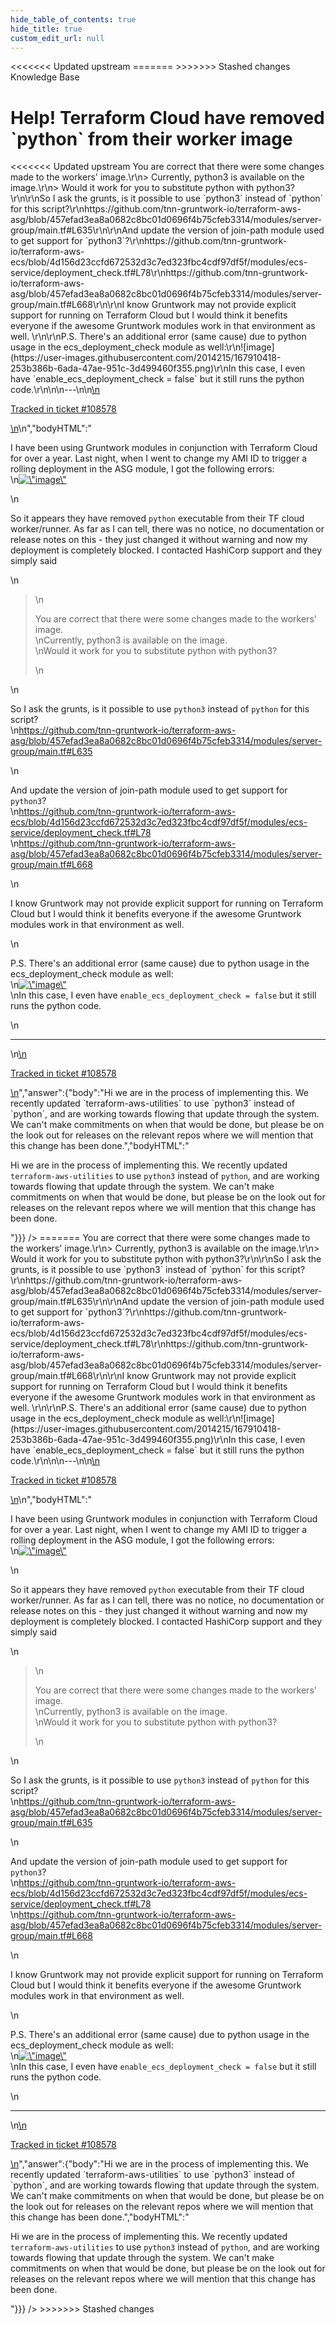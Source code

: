 ```yaml
---
hide_table_of_contents: true
hide_title: true
custom_edit_url: null
---
```



<head>
<<<<<<< Updated upstream
  <link rel="canonical" href="https://github.com/tnn-gruntwork-io/knowledge-base/discussions/412" />
=======
  <link rel="canonical" href="https://github.com/tnn-gruntwork-io/knowledge-base/discussions/412" />
>>>>>>> Stashed changes
</head>

<CenterLayout>
<span className="searchCategory">Knowledge Base</span>
<h1>Help! Terraform Cloud have removed `python` from their worker image</h1>
<<<<<<< Updated upstream
<GitHub discussion={{"id":"D_kwDOF8slf84APhB-","number":412,"author":{"login":"KOConchobhair"},"title":"Help! Terraform Cloud have removed `python` from their worker image","body":"\nI have been using Gruntwork modules in conjunction with Terraform Cloud for over a year. Last night, when I went to change my AMI ID to trigger a rolling deployment in the ASG module, I got the following errors:\r\n![image](https://user-images.githubusercontent.com/2014215/167910290-8bcb3c10-53ad-4c14-a062-aa6ca6ae410b.png)\r\n\r\nSo it appears they have removed `python` executable from their TF cloud worker/runner. As far as I can tell, there was no notice, no documentation or release notes on this - they just changed it without warning and now my deployment is completely blocked. I contacted HashiCorp support and they simply said\r\n> You are correct that there were some changes made to the workers' image.\r\n> Currently, python3 is available on the image.\r\n> Would it work for you to substitute python with python3?\r\n\r\nSo I ask the grunts, is it possible to use `python3` instead of `python` for this script?\r\nhttps://github.com/tnn-gruntwork-io/terraform-aws-asg/blob/457efad3ea8a0682c8bc01d0696f4b75cfeb3314/modules/server-group/main.tf#L635\r\n\r\nAnd update the version of join-path module used to get support for `python3`?\r\nhttps://github.com/tnn-gruntwork-io/terraform-aws-ecs/blob/4d156d23ccfd672532d3c7ed323fbc4cdf97df5f/modules/ecs-service/deployment_check.tf#L78\r\nhttps://github.com/tnn-gruntwork-io/terraform-aws-asg/blob/457efad3ea8a0682c8bc01d0696f4b75cfeb3314/modules/server-group/main.tf#L668\r\n\r\nI know Gruntwork may not provide explicit support for running on Terraform Cloud but I would think it benefits everyone if the awesome Gruntwork modules work in that environment as well. \r\n\r\nP.S. There's an additional error (same cause) due to python usage in the ecs_deployment_check module as well:\r\n![image](https://user-images.githubusercontent.com/2014215/167910418-253b386b-6ada-47ae-951c-3d499460f355.png)\r\nIn this case, I even have `enable_ecs_deployment_check = false` but it still runs the python code.\r\n\n\n---\n\n<ins datetime=\"2022-05-11T17:49:20Z\">\n  <p><a href=\"https://support.gruntwork.io/hc/requests/108578\">Tracked in ticket #108578</a></p>\n</ins>\n","bodyHTML":"<p dir=\"auto\">I have been using Gruntwork modules in conjunction with Terraform Cloud for over a year. Last night, when I went to change my AMI ID to trigger a rolling deployment in the ASG module, I got the following errors:<br>\n<a target=\"_blank\" rel=\"noopener noreferrer nofollow\" href=\"https://user-images.githubusercontent.com/2014215/167910290-8bcb3c10-53ad-4c14-a062-aa6ca6ae410b.png\"><img src=\"https://user-images.githubusercontent.com/2014215/167910290-8bcb3c10-53ad-4c14-a062-aa6ca6ae410b.png\" alt=\"image\" style=\"max-width: 100%;\"></a></p>\n<p dir=\"auto\">So it appears they have removed <code class=\"notranslate\">python</code> executable from their TF cloud worker/runner. As far as I can tell, there was no notice, no documentation or release notes on this - they just changed it without warning and now my deployment is completely blocked. I contacted HashiCorp support and they simply said</p>\n<blockquote>\n<p dir=\"auto\">You are correct that there were some changes made to the workers' image.<br>\nCurrently, python3 is available on the image.<br>\nWould it work for you to substitute python with python3?</p>\n</blockquote>\n<p dir=\"auto\">So I ask the grunts, is it possible to use <code class=\"notranslate\">python3</code> instead of <code class=\"notranslate\">python</code> for this script?<br>\n<a href=\"https://github.com/tnn-gruntwork-io/terraform-aws-asg/blob/457efad3ea8a0682c8bc01d0696f4b75cfeb3314/modules/server-group/main.tf#L635\">https://github.com/tnn-gruntwork-io/terraform-aws-asg/blob/457efad3ea8a0682c8bc01d0696f4b75cfeb3314/modules/server-group/main.tf#L635</a></p>\n<p dir=\"auto\">And update the version of join-path module used to get support for <code class=\"notranslate\">python3</code>?<br>\n<a href=\"https://github.com/tnn-gruntwork-io/terraform-aws-ecs/blob/4d156d23ccfd672532d3c7ed323fbc4cdf97df5f/modules/ecs-service/deployment_check.tf#L78\">https://github.com/tnn-gruntwork-io/terraform-aws-ecs/blob/4d156d23ccfd672532d3c7ed323fbc4cdf97df5f/modules/ecs-service/deployment_check.tf#L78</a><br>\n<a href=\"https://github.com/tnn-gruntwork-io/terraform-aws-asg/blob/457efad3ea8a0682c8bc01d0696f4b75cfeb3314/modules/server-group/main.tf#L668\">https://github.com/tnn-gruntwork-io/terraform-aws-asg/blob/457efad3ea8a0682c8bc01d0696f4b75cfeb3314/modules/server-group/main.tf#L668</a></p>\n<p dir=\"auto\">I know Gruntwork may not provide explicit support for running on Terraform Cloud but I would think it benefits everyone if the awesome Gruntwork modules work in that environment as well.</p>\n<p dir=\"auto\">P.S. There's an additional error (same cause) due to python usage in the ecs_deployment_check module as well:<br>\n<a target=\"_blank\" rel=\"noopener noreferrer nofollow\" href=\"https://user-images.githubusercontent.com/2014215/167910418-253b386b-6ada-47ae-951c-3d499460f355.png\"><img src=\"https://user-images.githubusercontent.com/2014215/167910418-253b386b-6ada-47ae-951c-3d499460f355.png\" alt=\"image\" style=\"max-width: 100%;\"></a><br>\nIn this case, I even have <code class=\"notranslate\">enable_ecs_deployment_check = false</code> but it still runs the python code.</p>\n<hr>\n<ins datetime=\"2022-05-11T17:49:20Z\">\n  <p dir=\"auto\"><a href=\"https://support.gruntwork.io/hc/requests/108578\" rel=\"nofollow\">Tracked in ticket #108578</a></p>\n</ins>","answer":{"body":"Hi we are in the process of implementing this. We recently updated `terraform-aws-utilities` to use `python3` instead of `python`, and are working towards flowing that update through the system. We can't make commitments on when that would be done, but please be on the look out for releases on the relevant repos where we will mention that this change has been done.","bodyHTML":"<p dir=\"auto\">Hi we are in the process of implementing this. We recently updated <code class=\"notranslate\">terraform-aws-utilities</code> to use <code class=\"notranslate\">python3</code> instead of <code class=\"notranslate\">python</code>, and are working towards flowing that update through the system. We can't make commitments on when that would be done, but please be on the look out for releases on the relevant repos where we will mention that this change has been done.</p>"}}} />
=======
<GitHub discussion={{"id":"D_kwDOF8slf84APhB-","number":412,"author":{"login":"KOConchobhair"},"title":"Help! Terraform Cloud have removed `python` from their worker image","body":"\nI have been using Gruntwork modules in conjunction with Terraform Cloud for over a year. Last night, when I went to change my AMI ID to trigger a rolling deployment in the ASG module, I got the following errors:\r\n![image](https://user-images.githubusercontent.com/2014215/167910290-8bcb3c10-53ad-4c14-a062-aa6ca6ae410b.png)\r\n\r\nSo it appears they have removed `python` executable from their TF cloud worker/runner. As far as I can tell, there was no notice, no documentation or release notes on this - they just changed it without warning and now my deployment is completely blocked. I contacted HashiCorp support and they simply said\r\n> You are correct that there were some changes made to the workers' image.\r\n> Currently, python3 is available on the image.\r\n> Would it work for you to substitute python with python3?\r\n\r\nSo I ask the grunts, is it possible to use `python3` instead of `python` for this script?\r\nhttps://github.com/tnn-gruntwork-io/terraform-aws-asg/blob/457efad3ea8a0682c8bc01d0696f4b75cfeb3314/modules/server-group/main.tf#L635\r\n\r\nAnd update the version of join-path module used to get support for `python3`?\r\nhttps://github.com/tnn-gruntwork-io/terraform-aws-ecs/blob/4d156d23ccfd672532d3c7ed323fbc4cdf97df5f/modules/ecs-service/deployment_check.tf#L78\r\nhttps://github.com/tnn-gruntwork-io/terraform-aws-asg/blob/457efad3ea8a0682c8bc01d0696f4b75cfeb3314/modules/server-group/main.tf#L668\r\n\r\nI know Gruntwork may not provide explicit support for running on Terraform Cloud but I would think it benefits everyone if the awesome Gruntwork modules work in that environment as well. \r\n\r\nP.S. There's an additional error (same cause) due to python usage in the ecs_deployment_check module as well:\r\n![image](https://user-images.githubusercontent.com/2014215/167910418-253b386b-6ada-47ae-951c-3d499460f355.png)\r\nIn this case, I even have `enable_ecs_deployment_check = false` but it still runs the python code.\r\n\n\n---\n\n<ins datetime=\"2022-05-11T17:49:20Z\">\n  <p><a href=\"https://support.gruntwork.io/hc/requests/108578\">Tracked in ticket #108578</a></p>\n</ins>\n","bodyHTML":"<p dir=\"auto\">I have been using Gruntwork modules in conjunction with Terraform Cloud for over a year. Last night, when I went to change my AMI ID to trigger a rolling deployment in the ASG module, I got the following errors:<br>\n<a target=\"_blank\" rel=\"noopener noreferrer nofollow\" href=\"https://user-images.githubusercontent.com/2014215/167910290-8bcb3c10-53ad-4c14-a062-aa6ca6ae410b.png\"><img src=\"https://user-images.githubusercontent.com/2014215/167910290-8bcb3c10-53ad-4c14-a062-aa6ca6ae410b.png\" alt=\"image\" style=\"max-width: 100%;\"></a></p>\n<p dir=\"auto\">So it appears they have removed <code class=\"notranslate\">python</code> executable from their TF cloud worker/runner. As far as I can tell, there was no notice, no documentation or release notes on this - they just changed it without warning and now my deployment is completely blocked. I contacted HashiCorp support and they simply said</p>\n<blockquote>\n<p dir=\"auto\">You are correct that there were some changes made to the workers' image.<br>\nCurrently, python3 is available on the image.<br>\nWould it work for you to substitute python with python3?</p>\n</blockquote>\n<p dir=\"auto\">So I ask the grunts, is it possible to use <code class=\"notranslate\">python3</code> instead of <code class=\"notranslate\">python</code> for this script?<br>\n<a href=\"https://github.com/tnn-gruntwork-io/terraform-aws-asg/blob/457efad3ea8a0682c8bc01d0696f4b75cfeb3314/modules/server-group/main.tf#L635\">https://github.com/tnn-gruntwork-io/terraform-aws-asg/blob/457efad3ea8a0682c8bc01d0696f4b75cfeb3314/modules/server-group/main.tf#L635</a></p>\n<p dir=\"auto\">And update the version of join-path module used to get support for <code class=\"notranslate\">python3</code>?<br>\n<a href=\"https://github.com/tnn-gruntwork-io/terraform-aws-ecs/blob/4d156d23ccfd672532d3c7ed323fbc4cdf97df5f/modules/ecs-service/deployment_check.tf#L78\">https://github.com/tnn-gruntwork-io/terraform-aws-ecs/blob/4d156d23ccfd672532d3c7ed323fbc4cdf97df5f/modules/ecs-service/deployment_check.tf#L78</a><br>\n<a href=\"https://github.com/tnn-gruntwork-io/terraform-aws-asg/blob/457efad3ea8a0682c8bc01d0696f4b75cfeb3314/modules/server-group/main.tf#L668\">https://github.com/tnn-gruntwork-io/terraform-aws-asg/blob/457efad3ea8a0682c8bc01d0696f4b75cfeb3314/modules/server-group/main.tf#L668</a></p>\n<p dir=\"auto\">I know Gruntwork may not provide explicit support for running on Terraform Cloud but I would think it benefits everyone if the awesome Gruntwork modules work in that environment as well.</p>\n<p dir=\"auto\">P.S. There's an additional error (same cause) due to python usage in the ecs_deployment_check module as well:<br>\n<a target=\"_blank\" rel=\"noopener noreferrer nofollow\" href=\"https://user-images.githubusercontent.com/2014215/167910418-253b386b-6ada-47ae-951c-3d499460f355.png\"><img src=\"https://user-images.githubusercontent.com/2014215/167910418-253b386b-6ada-47ae-951c-3d499460f355.png\" alt=\"image\" style=\"max-width: 100%;\"></a><br>\nIn this case, I even have <code class=\"notranslate\">enable_ecs_deployment_check = false</code> but it still runs the python code.</p>\n<hr>\n<ins datetime=\"2022-05-11T17:49:20Z\">\n  <p dir=\"auto\"><a href=\"https://support.gruntwork.io/hc/requests/108578\" rel=\"nofollow\">Tracked in ticket #108578</a></p>\n</ins>","answer":{"body":"Hi we are in the process of implementing this. We recently updated `terraform-aws-utilities` to use `python3` instead of `python`, and are working towards flowing that update through the system. We can't make commitments on when that would be done, but please be on the look out for releases on the relevant repos where we will mention that this change has been done.","bodyHTML":"<p dir=\"auto\">Hi we are in the process of implementing this. We recently updated <code class=\"notranslate\">terraform-aws-utilities</code> to use <code class=\"notranslate\">python3</code> instead of <code class=\"notranslate\">python</code>, and are working towards flowing that update through the system. We can't make commitments on when that would be done, but please be on the look out for releases on the relevant repos where we will mention that this change has been done.</p>"}}} />
>>>>>>> Stashed changes

</CenterLayout>
  

<!-- ##DOCS-SOURCER-START
{
  "sourcePlugin": "github-discussions",
  "hash": "1c4d65ace230d02a6de6d5e4fd8ef5e7"
}
##DOCS-SOURCER-END -->
